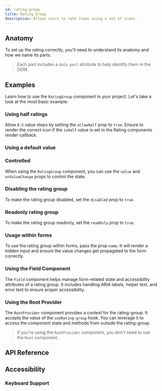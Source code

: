 ```yaml
---
id: rating-group
title: Rating Group
description: Allows users to rate items using a set of icons.
---
```


<ComponentPreview id="RatingGroup" />

## Anatomy

To set up the rating correctly, you'll need to understand its anatomy and how we name its parts.

> Each part includes a `data-part` attribute to help identify them in the DOM.

<Anatomy id="rating-group" />

## Examples

Learn how to use the `RatingGroup` component in your project. Let's take a look at the most basic
example:

<Example id="basic" />

### Using half ratings

Allow `0.5` value steps by setting the `allowHalf` prop to `true`. Ensure to render the correct icon
if the `isHalf` value is set in the Rating components render callback.

<Example id="half-ratings" />

### Using a default value

<Example id="initial-value" />

### Controlled

When using the `RatingGroup` component, you can use the `value` and `onValueChange` props to control
the state.

<Example id="controlled" />

### Disabling the rating group

To make the rating group disabled, set the `disabled` prop to `true`.

<Example id="disabled" />

### Readonly rating group

To make the rating group readonly, set the `readOnly` prop to `true`.

<Example id="read-only" />

### Usage within forms

To use the rating group within forms, pass the prop `name`. It will render a hidden input and ensure
the value changes get propagated to the form correctly.

<Example id="form-usage" />

### Using the Field Component

The `Field` component helps manage form-related state and accessibility attributes of a rating group.
It includes handling ARIA labels, helper text, and error text to ensure proper accessibility.

<Example id="with-field" />

### Using the Root Provider

The `RootProvider` component provides a context for the rating-group. It accepts the value of the `useRating-group` hook.
You can leverage it to access the component state and methods from outside the rating-group.

<Example id="root-provider" />

> If you're using the `RootProvider` component, you don't need to use the `Root` component.

## API Reference

<ComponentTypes id="rating-group" />

## Accessibility

### Keyboard Support

<KeyBindingsTable id="rating-group" />
